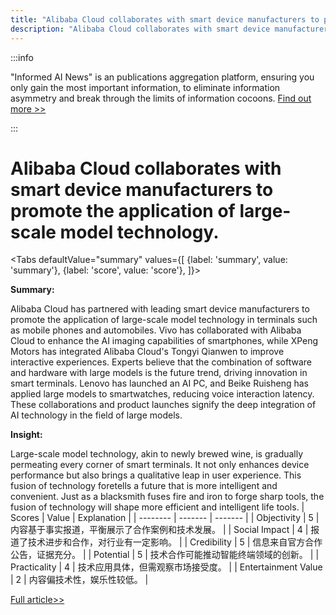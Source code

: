 ```yaml
---
title: "Alibaba Cloud collaborates with smart device manufacturers to promote the application of large-scale model technology."
description: "Alibaba Cloud collaborates with smart device manufacturers to promote the application of large-scale model technology."
---
```



:::info

"Informed AI News" is an publications aggregation platform, ensuring you only gain the most important information, to eliminate information asymmetry and break through the limits of information cocoons.  [Find out more >>](/)

:::

# Alibaba Cloud collaborates with smart device manufacturers to promote the application of large-scale model technology.


<Tabs
	defaultValue="summary"
	values={[
	{label: 'summary', value: 'summary'},
	{label: 'score', value: 'score'},
]}>
<TabItem value="summary">


**Summary:**

Alibaba Cloud has partnered with leading smart device manufacturers to promote the application of large-scale model technology in terminals such as mobile phones and automobiles. Vivo has collaborated with Alibaba Cloud to enhance the AI imaging capabilities of smartphones, while XPeng Motors has integrated Alibaba Cloud's Tongyi Qianwen to improve interactive experiences. Experts believe that the combination of software and hardware with large models is the future trend, driving innovation in smart terminals. Lenovo has launched an AI PC, and Beike Ruisheng has applied large models to smartwatches, reducing voice interaction latency. These collaborations and product launches signify the deep integration of AI technology in the field of large models.

**Insight:**

Large-scale model technology, akin to newly brewed wine, is gradually permeating every corner of smart terminals. It not only enhances device performance but also brings a qualitative leap in user experience. This fusion of technology foretells a future that is more intelligent and convenient. Just as a blacksmith fuses fire and iron to forge sharp tools, the fusion of technology will shape more efficient and intelligent life tools.
</TabItem>
<TabItem value="score">
	| Scores     | Value   | Explanation |
	| -------- | ------- | ------- |
	| Objectivity  | 5    | 内容基于事实报道，平衡展示了合作案例和技术发展。    |
	| Social Impact | 4     | 报道了技术进步和合作，对行业有一定影响。    |
	| Credibility    | 5    | 信息来自官方合作公告，证据充分。    |
	| Potential    | 5    | 技术合作可能推动智能终端领域的创新。    |
	| Practicality    | 4    | 技术应用具体，但需观察市场接受度。    |
	| Entertainment Value    | 2    | 内容偏技术性，娱乐性较低。    |
</TabItem>
</Tabs>

[Full article>>](https://readhub.cn/topic/8aCGThHbjvX)
